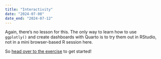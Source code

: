 ```yaml
---
title: "Interactivity"
date: "2024-07-08"
date_end: "2024-07-12"
---
```


Again, there's no lesson for this. The only way to learn how to use `ggplotly()` and create dashboards with Quarto is to try them out in RStudio, not in a mini browser-based R session here.

So [head over to the exercise](/assignment/11-exercise.qmd) to get started!
